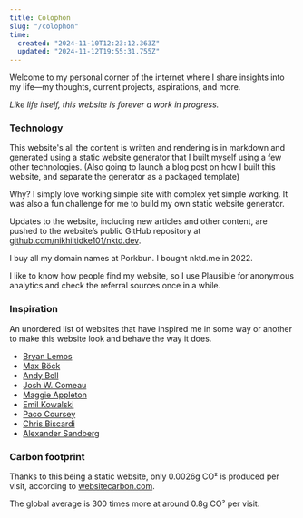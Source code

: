 ```yaml
---
title: Colophon
slug: "/colophon"
time:
  created: "2024-11-10T12:23:12.363Z"
  updated: "2024-11-12T19:55:31.755Z"
---
```


Welcome to my personal corner of the internet where I share insights into my life—my thoughts, current projects, aspirations, and more.

*Like life itself, this website is forever a work in progress.*

### Technology
This website's all the content is written and rendering is in markdown and generated using a static website generator that I built myself using a few other technologies. 
(Also going to launch a blog post on how I built this website, and separate the generator as a packaged template)

Why? I simply love working simple site with complex yet simple working. It was also a fun challenge for me to build my own static website generator.

Updates to the website, including new articles and other content, are pushed to the website’s public GitHub repository at [github.com/nikhiltidke101/nktd.dev](https://github.com/nikhiltidke101/nktd.dev).

I buy all my domain names at Porkbun. I bought nktd.me in 2022.

I like to know how people find my website, so I use Plausible for anonymous analytics and check the referral sources once in a while.

### Inspiration
An unordered list of websites that have inspired me in some way or another to make this website look and behave the way it does. 
- [Bryan Lemos](https://bryanlemos.com/)
- [Max Böck](https://mxb.dev/)
- [Andy Bell](https://hankchizljaw.com/)
- [Josh W. Comeau](https://www.joshwcomeau.com/)
- [Maggie Appleton](https://maggieappleton.com/)
- [Emil Kowalski](https://emilkowal.ski/)
- [Paco Coursey](https://paco.me/)
- [Chris Biscardi](https://www.christopherbiscardi.com/)
- [Alexander Sandberg](https://www.alexandersandberg.com/)


### Carbon footprint
Thanks to this being a static website, only 0.0026g CO² is produced per visit, according to [websitecarbon.com](https://www.websitecarbon.com/).

The global average is 300 times more at around 0.8g CO² per visit.